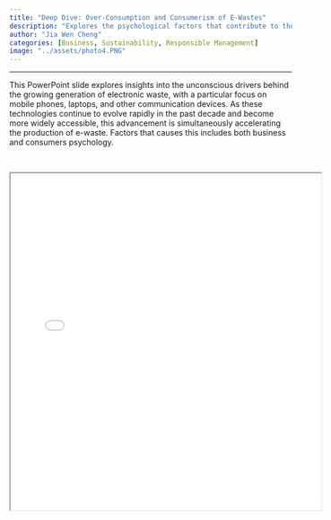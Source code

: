 ```yaml
---
title: "Deep Dive: Over-Consumption and Consumerism of E-Wastes"
description: "Explores the psychological factors that contribute to the increasing generation of electronic waste."
author: "Jia Wen Cheng"
categories: [Business, Sustainability, Responsible Management]
image: "../assets/photo4.PNG"
---
```

---


This PowerPoint slide explores insights into the unconscious drivers behind the growing generation of electronic waste, with a particular focus on mobile phones, laptops, and other communication devices. As these technologies continue to evolve rapidly in the past decade and become more widely accessible, this advancement is simultaneously accelerating the production of e-waste. Factors that causes this includes both business and consumers psychology.

<br>

<iframe src="../assets/project4.pdf" width="110%" height="600px"></iframe>